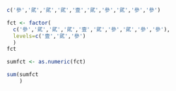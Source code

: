 ```{r}
c('參','貮','貮','貮','壹','貮','參','貮','參','參')
```


```{r}
fct <- factor(
  c('參','貮','貮','貮','壹','貮','參','貮','參','參'),
  levels=c('壹','貮','參')
  )
fct 
```

```{r}
sumfct <- as.numeric(fct)
```




```{r}
sum(sumfct
    )
```